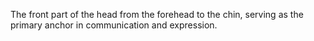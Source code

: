 The front part of the head from the forehead to the chin, serving as the primary anchor in
communication and expression.
